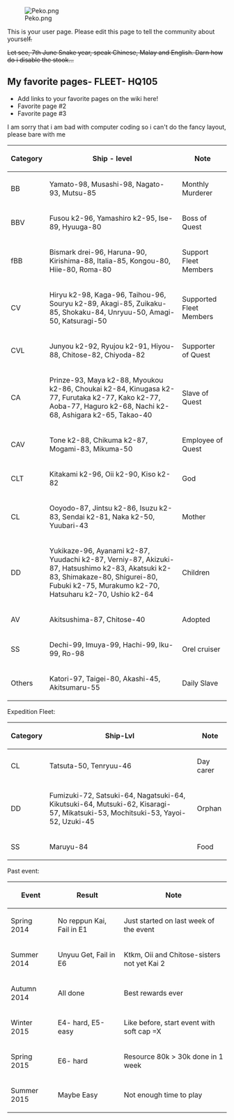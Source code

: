 [[File:Peko.png|thumb]]

This is your user page. Please edit this page to tell the community about yoursel<s>f.</s>

<s>Let see, 7th June Snake year, speak Chinese, Malay and English. Darn how do i disable the stook...</s>

==My favorite pages- FLEET- HQ105==

* Add links to your favorite pages on the wiki here!
* Favorite page #2
* Favorite page #3
I am sorry that i am bad with computer coding so i can't do the fancy layout, please bare with me
{| border="0" cellpadding="1" cellspacing="1" class="article-table" style="width: 750px;"
|-
! scope="col"|Category
! scope="col"|Ship - level
! scope="col"|Note
|-
|BB
|Yamato-98, Musashi-98, Nagato-93, Mutsu-85
|Monthly Murderer
|-
|BBV
|Fusou k2-96, Yamashiro k2-95, Ise-89, Hyuuga-80
|Boss of Quest
|-
|fBB
|Bismark drei-96, Haruna-90, Kirishima-88, Italia-85, Kongou-80, Hiie-80, Roma-80
|Support Fleet Members
|-
|CV
|Hiryu k2-98, Kaga-96, Taihou-96, Souryu k2-89, Akagi-85, Zuikaku-85, Shokaku-84, Unryuu-50, Amagi-50, Katsuragi-50
|Supported Fleet Members
|-
|CVL
|Junyou k2-92, Ryujou k2-91, Hiyou-88, Chitose-82, Chiyoda-82
|Supporter of Quest
|-
|CA
|Prinze-93, Maya k2-88, Myoukou k2-86, Choukai k2-84, Kinugasa k2-77, Furutaka k2-77, Kako k2-77, Aoba-77, Haguro k2-68, Nachi k2-68, Ashigara k2-65, Takao-40
|Slave of Quest
|-
|CAV
|Tone k2-88, Chikuma k2-87, Mogami-83, Mikuma-50
|Employee of Quest
|-
|CLT
|Kitakami k2-96, Oii k2-90, Kiso k2-82
|God
|-
|CL
|Ooyodo-87, Jintsu k2-86, Isuzu k2-83, Sendai k2-81, Naka k2-50, Yuubari-43
|Mother
|-
|DD
|Yukikaze-96, Ayanami k2-87, Yuudachi k2-87, Verniy-87, Akizuki-87, Hatsushimo k2-83, Akatsuki k2-83, Shimakaze-80, Shigurei-80, Fubuki k2-75, Murakumo k2-70, Hatsuharu k2-70, Ushio k2-64
|Children
|-
|AV
|Akitsushima-87, Chitose-40
|Adopted
|-
|SS
|Dechi-99, Imuya-99, Hachi-99, Iku-99, Ro-98
|Orel cruiser
|-
|Others
|Katori-97, Taigei-80, Akashi-45, Akitsumaru-55
|Daily Slave
|}



Expedition Fleet:
{| border="0" cellpadding="1" cellspacing="1" class="article-table" style="width: 750px;"
|-
! scope="col"|Category
! scope="col"|Ship-Lvl
! scope="col"|Note
|-
|CL
|Tatsuta-50, Tenryuu-46
|Day carer
|-
|DD
|Fumizuki-72, Satsuki-64, Nagatsuki-64, Kikutsuki-64, Mutsuki-62, Kisaragi-57, Mikatsuki-53, Mochitsuki-53, Yayoi-52, Uzuki-45 
|Orphan
|-
|SS
|Maruyu-84
|Food
|}
Past event:
{| border="0" cellpadding="1" cellspacing="1" class="article-table" style="width: 750px;"
|-
! scope="col"|Event
! scope="col"|Result
! scope="col"|Note
|-
|Spring 2014
|No reppun Kai, Fail in E1
|Just started on last week of the event
|-
|Summer 2014
|Unyuu Get, Fail in E6
|Ktkm, Oii and Chitose-sisters not yet Kai 2
|-
|Autumn 2014
|All done
|Best rewards ever
|-
|Winter 2015
|E4- hard, E5-easy
|Like before, start event with soft cap =X
|-
|Spring 2015
|E6- hard
|Resource 80k > 30k done in 1 week
|-
|Summer 2015
|Maybe Easy
|Not enough time to play
|}